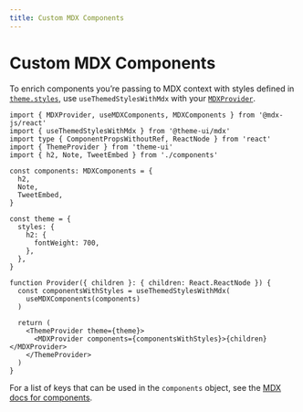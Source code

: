 ```yaml
---
title: Custom MDX Components
---
```


# Custom MDX Components

To enrich components you’re passing to MDX context with styles defined in
[`theme.styles`](./styling), use `useThemedStylesWithMdx` with your
[`MDXProvider`](https://mdxjs.com/packages/react/#use).

```tsx
import { MDXProvider, useMDXComponents, MDXComponents } from '@mdx-js/react'
import { useThemedStylesWithMdx } from '@theme-ui/mdx'
import type { ComponentPropsWithoutRef, ReactNode } from 'react'
import { ThemeProvider } from 'theme-ui'
import { h2, Note, TweetEmbed } from './components'

const components: MDXComponents = {
  h2,
  Note,
  TweetEmbed,
}

const theme = {
  styles: {
    h2: {
      fontWeight: 700,
    },
  },
}

function Provider({ children }: { children: React.ReactNode }) {
  const componentsWithStyles = useThemedStylesWithMdx(
    useMDXComponents(components)
  )

  return (
    <ThemeProvider theme={theme}>
      <MDXProvider components={componentsWithStyles}>{children}</MDXProvider>
    </ThemeProvider>
  )
}
```

<Note>

For a list of keys that can be used in the `components` object, see the
[MDX docs for components](https://mdxjs.com/table-of-components/).

</Note>
